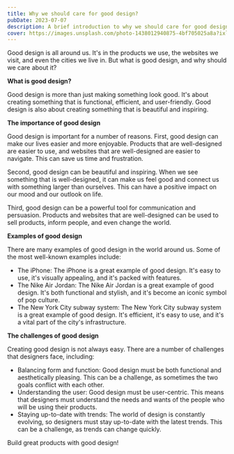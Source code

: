 ```yaml
---
title: Why we should care for good design?
pubDate: 2023-07-07
description: A brief introduction to why we should care for good design.
cover: https://images.unsplash.com/photo-1438012940875-4bf705025a8a?ixlib=rb-4.0.3&ixid=M3wxMjA3fDB8MHxwaG90by1wYWdlfHx8fGVufDB8fHx8fA%3D%3D&auto=format&fit=crop&w=2070&q=80
---
```


Good design is all around us. It's in the products we use, the websites we visit, and even the cities we live in. But what is good design, and why should we care about it?

**What is good design?**

Good design is more than just making something look good. It's about creating something that is functional, efficient, and user-friendly. Good design is also about creating something that is beautiful and inspiring.

**The importance of good design**

Good design is important for a number of reasons. First, good design can make our lives easier and more enjoyable. Products that are well-designed are easier to use, and websites that are well-designed are easier to navigate. This can save us time and frustration.

Second, good design can be beautiful and inspiring. When we see something that is well-designed, it can make us feel good and connect us with something larger than ourselves. This can have a positive impact on our mood and our outlook on life.

Third, good design can be a powerful tool for communication and persuasion. Products and websites that are well-designed can be used to sell products, inform people, and even change the world.

**Examples of good design**

There are many examples of good design in the world around us. Some of the most well-known examples include:

* The iPhone: The iPhone is a great example of good design. It's easy to use, it's visually appealing, and it's packed with features.
* The Nike Air Jordan: The Nike Air Jordan is a great example of good design. It's both functional and stylish, and it's become an iconic symbol of pop culture.
* The New York City subway system: The New York City subway system is a great example of good design. It's efficient, it's easy to use, and it's a vital part of the city's infrastructure.

**The challenges of good design**

Creating good design is not always easy. There are a number of challenges that designers face, including:

* Balancing form and function: Good design must be both functional and aesthetically pleasing. This can be a challenge, as sometimes the two goals conflict with each other.
* Understanding the user: Good design must be user-centric. This means that designers must understand the needs and wants of the people who will be using their products.
* Staying up-to-date with trends: The world of design is constantly evolving, so designers must stay up-to-date with the latest trends. This can be a challenge, as trends can change quickly.

Build great products with good design!